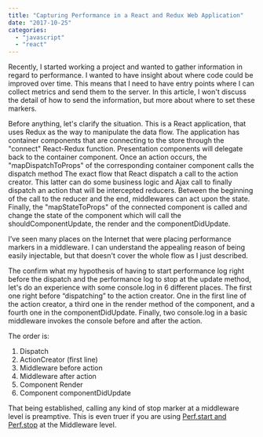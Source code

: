 ```yaml
---
title: "Capturing Performance in a React and Redux Web Application"
date: "2017-10-25"
categories: 
  - "javascript"
  - "react"
---
```


Recently, I started working a project and wanted to gather information in regard to performance. I wanted to have insight about where code could be improved over time. This means that I need to have entry points where I can collect metrics and send them to the server. In this article, I won't discuss the detail of how to send the information, but more about where to set these markers.

Before anything, let's clarify the situation. This is a React application, that uses Redux as the way to manipulate the data flow. The application has container components that are connecting to the store through the "connect" React-Redux function. Presentation components will delegate back to the container component. Once an action occurs, the "mapDispatchToProps" of the corresponding container component calls the dispatch method The exact flow that React dispatch a call to the action creator. This latter can do some business logic and Ajax call to finally dispatch an action that will be intercepted reducers. Between the beginning of the call to the reducer and the end, middlewares can act upon the state. Finally, the "mapStateToProps" of the connected component is called and change the state of the component which will call the shouldComponentUpdate, the render and the componentDidUpdate.

I’ve seen many places on the Internet that were placing performance markers in a middleware. I can understand the appealing reason of being easily injectable, but that doesn't cover the whole flow as I just described.

The confirm what my hypothesis of having to start performance log right before the dispatch and the performance log to stop at the update method, let's do an experience with some console.log in 6 different places. The first one right before “dispatching” to the action creator. One in the first line of the action creator, a third one in the render method of the component, and a fourth one in the componentDidUpdate. Finally, two console.log in a basic middleware invokes the console before and after the action.

The order is:

1. Dispatch 
2. ActionCreator (first line) 
3. Middleware before action 
4. Middleware after action 
5. Component Render 
6. Component componentDidUpdate

That being established, calling any kind of stop marker at a middleware level is preamptive. This is even truer if you are using [Perf.start and Perf.stop](https://facebook.github.io/react/docs/perf.html) at the Middleware level.
